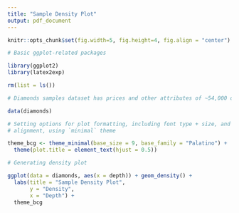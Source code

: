 ```yaml
---
title: "Sample Density Plot"
output: pdf_document
---
```


```r

knitr::opts_chunk$set(fig.width=5, fig.height=4, fig.align = "center") 

# Basic ggplot-related packages

library(ggplot2)
library(latex2exp)

rm(list = ls())

# Diamonds samples dataset has prices and other attributes of ~54,000 diamonds.

data(diamonds)

```

```r

# Setting options for plot formatting, including font type + size, and title
# alignment, using `minimal` theme

theme_bcg <- theme_minimal(base_size = 9, base_family = "Palatino") + 
  theme(plot.title = element_text(hjust = 0.5))

# Generating density plot 

ggplot(data = diamonds, aes(x = depth)) + geom_density() + 
  labs(title = "Sample Density Plot", 
       y = "Density", 
       x = "Depth") + 
  theme_bcg

```

